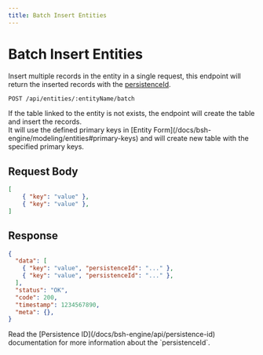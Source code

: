```yaml
---
title: Batch Insert Entities
---
```



# Batch Insert Entities

Insert multiple records in the entity in a single request, this endpoint will return the inserted records with the [persistenceId](/docs/bsh-engine/api/persistence-id).<br/>

```bash
POST /api/entities/:entityName/batch
```

<Callout type='important'>
  If the table linked to the entity is not exists, the endpoint will create the table and insert the records.<br/>
  It will use the defined primary keys in [Entity Form](/docs/bsh-engine/modeling/entities#primary-keys) and will create new table with the specified primary keys.
</Callout>

## Request Body

```json
[
    { "key": "value" },
    { "key": "value" },
]
```

## Response

```json
{
  "data": [
    { "key": "value", "persistenceId": "..." },
    { "key": "value", "persistenceId": "..." },
  ],
  "status": "OK",
  "code": 200,
  "timestamp": 1234567890,
  "meta": {},
}
```

<Callout type='default'>
  Read the [Persistence ID](/docs/bsh-engine/api/persistence-id) documentation for more information about the `persistenceId`.
</Callout>
